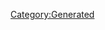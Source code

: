 {{Texts/Music
 |ID=77
 |MusicName=GIRAFFE BLUES〜Kaname Solo Requiem〜
 |OfficialName=GIRAFFE BLUES〜Kaname Solo Requiem〜
 |VocalName=ワルキューレ　カナメΔ安野希世乃　美雲ΔJUNNA　フレイアΔ鈴木みのり
 |VocalNameLF=ワルキューレ　カナメΔ安野希世乃
美雲ΔJUNNA　フレイアΔ鈴木みのり
 |Description=作品：マクロスΔ

歌手：ワルキューレ
　　　カナメΔ安野希世乃　美雲ΔJUNNA
　　　フレイアΔ鈴木みのり

作詞：菜穂
作曲：h-wonder
 |BuyURL=http://recochoku.jp/song/S1004071720/single?ds=1005893452
 |StoryDesc=メッサーの魂が海に還り、光クラゲになれるよう
クラゲ送りを行うケイオスのメンバーとワルキューレ。

メッサーの機体から見つかったという端末には、
デルタ小隊のフライトログが残されていたという。
そこには最後まで仲間を想い続ける彼の姿があった。
 |StoryTitle=「私の歌を、大切に思ってくれる人がいる」
 |BannerId=4
 |AnmStoreURL=https://anime.dmkt-sp.jp/animestore/ci_pc?workId=20867
}}
[[Category:Generated]]
